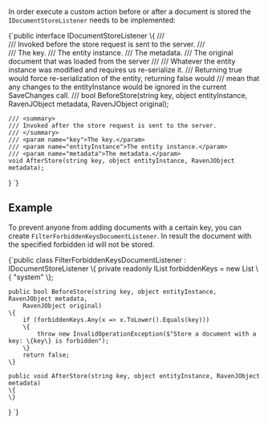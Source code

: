 
In order execute a custom action before or after a document is stored the `IDocumentStoreListener` needs to be implemented:

<TabItem value="document_store_interface" label="document_store_interface">
<CodeBlock language="csharp">
{`public interface IDocumentStoreListener
\{
	/// <summary>
	/// Invoked before the store request is sent to the server.
	/// </summary>
	/// <param name="key">The key.</param>
	/// <param name="entityInstance">The entity instance.</param>
	/// <param name="metadata">The metadata.</param>
	/// <param name="original">The original document that was loaded from the server</param>
	/// <returns>
	/// Whatever the entity instance was modified and requires us re-serialize it.
	/// Returning true would force re-serialization of the entity, returning false would 
	/// mean that any changes to the entityInstance would be ignored in the current SaveChanges call.
	/// </returns>
	bool BeforeStore(string key, object entityInstance, RavenJObject metadata,
						RavenJObject original);

	/// <summary>
	/// Invoked after the store request is sent to the server.
	/// </summary>
	/// <param name="key">The key.</param>
	/// <param name="entityInstance">The entity instance.</param>
	/// <param name="metadata">The metadata.</param>
	void AfterStore(string key, object entityInstance, RavenJObject metadata);
\}
`}
</CodeBlock>
</TabItem>

## Example

To prevent anyone from adding documents with a certain key, you can create `FilterForbiddenKeysDocumentListener`. In result the document with the specified forbidden id will not be stored.

<TabItem value="document_store_example" label="document_store_example">
<CodeBlock language="csharp">
{`public class FilterForbiddenKeysDocumentListener : IDocumentStoreListener
\{
	private readonly IList<string> forbiddenKeys = new List<string> \{ "system" \};

    public bool BeforeStore(string key, object entityInstance, RavenJObject metadata,
        RavenJObject original)
    \{
        if (forbiddenKeys.Any(x => x.ToLower().Equals(key)))
        \{
            throw new InvalidOperationException($"Store a document with a key: \{key\} is forbidden");
        \}
        return false;
    \}

    public void AfterStore(string key, object entityInstance, RavenJObject metadata)
	\{
	\}
\}
`}
</CodeBlock>
</TabItem>

